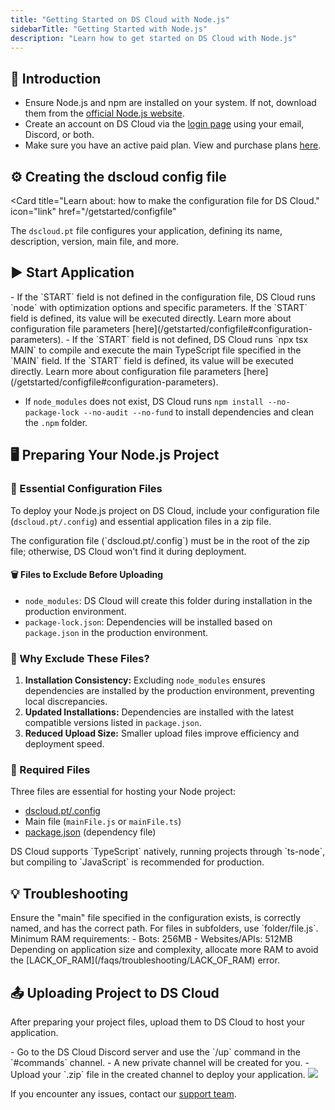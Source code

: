 ```yaml
---
title: "Getting Started on DS Cloud with Node.js"
sidebarTitle: "Getting Started with Node.js"
description: "Learn how to get started on DS Cloud with Node.js"
---
```


## 🚀 Introduction

- Ensure Node.js and npm are installed on your system. If not, download them from the [official Node.js website](https://nodejs.org/).
- Create an account on DS Cloud via the [login page](https://dscloud.pt/login.html.html) using your email, Discord, or both.
- Make sure you have an active paid plan. View and purchase plans [here](https://dscloud.pt/planos.html).

## ⚙️ Creating the dscloud config file

<Card
title="Learn about: how to make the configuration file for DS Cloud."
icon="link"
href="/getstarted/configfile"
>
  The `dscloud.pt` file configures your application, defining its name, description, version, main file, and more.
</Card>

## ▶️ Start Application

<Tabs>
  <Tab title="Javascript">
    - If the `START` field is not defined in the configuration file, DS Cloud runs `node` with optimization options and specific parameters. If the `START` field is defined, its value will be executed directly. Learn more about configuration file parameters [here](/getstarted/configfile#configuration-parameters).
  </Tab>
  <Tab title="Typescript">
    - If the `START` field is not defined, DS Cloud runs `npx tsx MAIN` to compile and execute the main TypeScript file specified in the `MAIN` field. If the `START` field is defined, its value will be executed directly. Learn more about configuration file parameters [here](/getstarted/configfile#configuration-parameters).
  </Tab>
</Tabs>

- If `node_modules` does not exist, DS Cloud runs `npm install --no-package-lock --no-audit --no-fund` to install dependencies and clean the `.npm` folder.

## 🖥️ Preparing Your Node.js Project

### 📁 Essential Configuration Files

To deploy your Node.js project on DS Cloud, include your configuration file (`dscloud.pt/.config`) and essential application files in a zip file.

<Warning>
  The configuration file (`dscloud.pt/.config`) must be in the root of the zip file; otherwise, DS Cloud won't find it during deployment.
</Warning>

#### 🗑️ Files to Exclude Before Uploading

- `node_modules`: DS Cloud will create this folder during installation in the production environment.
- `package-lock.json`: Dependencies will be installed based on `package.json` in the production environment.

### 🤔 Why Exclude These Files?

1. **Installation Consistency:** Excluding `node_modules` ensures dependencies are installed by the production environment, preventing local discrepancies.
2. **Updated Installations:** Dependencies are installed with the latest compatible versions listed in `package.json`.
3. **Reduced Upload Size:** Smaller upload files improve efficiency and deployment speed.

### 📄 Required Files

Three files are essential for hosting your Node project:

- [dscloud.pt/.config](/getstarted/configfile)
- Main file (`mainFile.js` or `mainFile.ts`)
- [package.json](/languages/javascript/configuring-package-json) (dependency file)

<Note>
  DS Cloud supports `TypeScript` natively, running projects through `ts-node`, but compiling to `JavaScript` is recommended for production.
</Note>

## 💡 Troubleshooting

<AccordionGroup>
  <Accordion
title="The main file is invalid or corrupted"
icon="file"
iconType="solid"
>
    Ensure the "main" file specified in the configuration exists, is correctly named, and has the correct path. For files in subfolders, use `folder/file.js`.
  </Accordion>
  <Accordion title="Bad Memory" icon="memory" iconType="solid">
    Minimum RAM requirements:
    - Bots: 256MB
    - Websites/APIs: 512MB
    Depending on application size and complexity, allocate more RAM to avoid the [LACK_OF_RAM](/faqs/troubleshooting/LACK_OF_RAM) error.
  </Accordion>
</AccordionGroup>

## 📤 Uploading Project to DS Cloud

After preparing your project files, upload them to DS Cloud to host your application.

<Tabs>
  <Tab title="Discord Upload">
    - Go to the DS Cloud Discord server and use the `/up` command in the `#commands` channel.
    - A new private channel will be created for you.
    - Upload your `.zip` file in the created channel to deploy your application.
    <Frame>
      <img src="/images/discord-upload.gif" style={{ borderRadius: "0.2rem" }} />
    </Frame>
  </Tab>
</Tabs>

If you encounter any issues, contact our [support team](/company/support).
